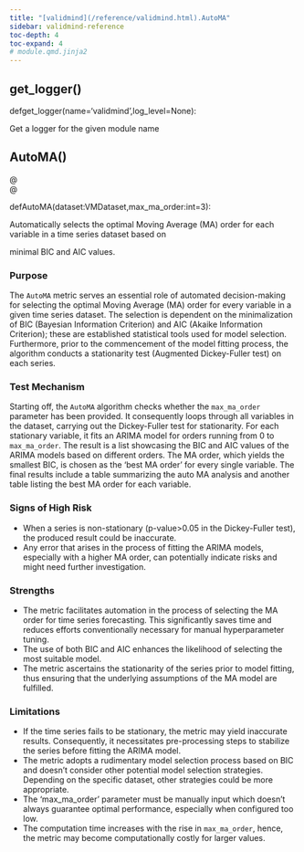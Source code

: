 ```yaml
---
title: "[validmind](/reference/validmind.html).AutoMA"
sidebar: validmind-reference
toc-depth: 4
toc-expand: 4
# module.qmd.jinja2
---
```


## get_logger<span class='muted'>()</span>

<!-- signatures.jinja2 -->

::: {.signature}

<span class="kw">def</span><span class="name">get_logger</span>(<span class="params"><span class="n">name</span><span class="o">=</span><span class="s1">'validmind'</span><span class="muted">,</span></span><span class="params"><span class="n">log_level</span><span class="o">=</span><span class="kc">None</span></span>):

:::

<!-- docstring.jinja2 -->

Get a logger for the given module name

<!-- function.qmd.jinja2 -->

## AutoMA[()]{.muted}

<!-- signatures.jinja2 -->

::: {.signature}

<div class="decorator">@</div><div class="decorator">@</div>
<span class="kw">def</span><span class="name">AutoMA</span>(<span class="params"><span class="n">dataset</span><span class="p">:</span><!-- types.jinja2 - format_type --><span class="n">VMDataset</span><span class="muted">,</span></span><span class="params"><span class="n">max_ma_order</span><span class="p">:</span><!-- types.jinja2 - format_type --><span class="n">int</span><span class="o">=</span><span class="kc">3</span></span>):

:::

<!-- docstring.jinja2 -->

Automatically selects the optimal Moving Average (MA) order for each variable in a time series dataset based on

minimal BIC and AIC values.

### Purpose

The `AutoMA` metric serves an essential role of automated decision-making for selecting the optimal Moving Average (MA) order for every variable in a given time series dataset. The selection is dependent on the minimalization of BIC (Bayesian Information Criterion) and AIC (Akaike Information Criterion); these are established statistical tools used for model selection. Furthermore, prior to the commencement of the model fitting process, the algorithm conducts a stationarity test (Augmented Dickey-Fuller test) on each series.

### Test Mechanism

Starting off, the `AutoMA` algorithm checks whether the `max_ma_order` parameter has been provided. It consequently loops through all variables in the dataset, carrying out the Dickey-Fuller test for stationarity. For each stationary variable, it fits an ARIMA model for orders running from 0 to `max_ma_order`. The result is a list showcasing the BIC and AIC values of the ARIMA models based on different orders. The MA order, which yields the smallest BIC, is chosen as the 'best MA order' for every single variable. The final results include a table summarizing the auto MA analysis and another table listing the best MA order for each variable.

### Signs of High Risk

- When a series is non-stationary (p-value>0.05 in the Dickey-Fuller test), the produced result could be inaccurate.
- Any error that arises in the process of fitting the ARIMA models, especially with a higher MA order, can potentially indicate risks and might need further investigation.

### Strengths

- The metric facilitates automation in the process of selecting the MA order for time series forecasting. This significantly saves time and reduces efforts conventionally necessary for manual hyperparameter tuning.
- The use of both BIC and AIC enhances the likelihood of selecting the most suitable model.
- The metric ascertains the stationarity of the series prior to model fitting, thus ensuring that the underlying assumptions of the MA model are fulfilled.

### Limitations

- If the time series fails to be stationary, the metric may yield inaccurate results. Consequently, it necessitates pre-processing steps to stabilize the series before fitting the ARIMA model.
- The metric adopts a rudimentary model selection process based on BIC and doesn't consider other potential model selection strategies. Depending on the specific dataset, other strategies could be more appropriate.
- The 'max_ma_order' parameter must be manually input which doesn't always guarantee optimal performance, especially when configured too low.
- The computation time increases with the rise in `max_ma_order`, hence, the metric may become computationally costly for larger values.

